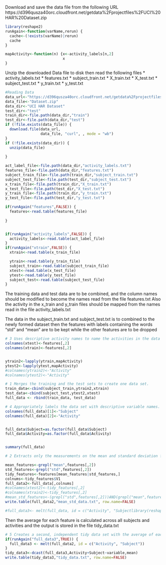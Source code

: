 Download and save the data file from the following URL https://d396qusza40orc.cloudfront.net/getdata%2Fprojectfiles%2FUCI%20HAR%20Dataset.zip 


```r
library(reshape2)
runAgain<-function(varName,rerun) {
  cache<-(!exists(varName)|rerun)
  cache
}

mapActivity<-function(n) {x<-activity_labels[n,2]
                          x
}

```

Unzip the downloaded Data file to disk then read the following files 
*  activity_labels.txt
*  features.txt
*  subject_train.txt
*  X_train.txt
*  X_test.txt
*  subject_test.txt
*  y_train.txt
*  y_test.txt
```r
#Reading Data
data_url<-"https://d396qusza40orc.cloudfront.net/getdata%2Fprojectfiles%2FUCI%20HAR%20Dataset.zip"
data_file<-"Dataset.zip"
data_dir<-"UCI HAR Dataset"
test_dir<-"test"
train_dir<-file.path(data_dir,"train")
test_dir<-file.path(data_dir,"test")
if (!file.exists(data_file)) {
  download.file(data_url, 
                data_file, "curl", , mode = "wb")
}
if (!file.exists(data_dir)) {
  unzip(data_file)
  
}

act_label_file<-file.path(data_dir,"activity_labels.txt")
features_file<-file.path(data_dir,"features.txt")
subject_train_file<-file.path(train_dir,"subject_train.txt")
subject_test_file<-file.path(test_dir,"subject_test.txt")
x_train_file<-file.path(train_dir,"X_train.txt")
x_test_file<-file.path(test_dir,"X_test.txt")
y_train_file<-file.path(train_dir,"y_train.txt")
y_test_file<-file.path(test_dir,"y_test.txt")

if(runAgain("features",FALSE)) {
  features<-read.table(features_file)
  
}


if(runAgain("activity_labels",FALSE)) {
  activity_labels<-read.table(act_label_file)
}
if(runAgain("xtrain",FALSE)) {
  xtrain<-read.table(x_train_file)

  ytrain<-read.table(y_train_file)
  subject_train<-read.table(subject_train_file)
  xtest<-read.table(x_test_file)
  ytest<-read.table(y_test_file)
  subject_test<-read.table(subject_test_file)  
}
```
The training data and test data are to be combined, and the column names should be modified to become the names read from the file features.txt
Also the activity in the x_train and y_train files should be mapped from the names read in the file activity_labels.txt 

The data in the subject_train.txt and subject_test.txt is to combined to the newly formed dataset then the features with labels containing the words "std" and "mean" are to be kept while the other features are to be dropped
```r
# 3 Uses descriptive activity names to name the activities in the data set
colnames(xtest)<-features[,2]
colnames(xtrain)<-features[,2]


ytrain2<-lapply(ytrain,mapActivity)
ytest2<-lapply(ytest,mapActivity)
#colnames(ytrain2)<-"Activity"
#colnames(ytest2)<-"Activity"
```
```r
# 1 Merges the training and the test sets to create one data set.
train_data<-cbind(subject_train,ytrain2,xtrain)
test_data<-cbind(subject_test,ytest2,xtest)
full_data <- rbind(train_data, test_data)
```

```r
# 4 Appropriately labels the data set with descriptive variable names. 
colnames(full_data)[1]<-"Subject"
colnames(full_data)[2]<-"Activity"


full_data$Subject=as.factor(full_data$Subject)
full_data$Activity=as.factor(full_data$Activity)


summary(full_data)
```

```r
# 2 Extracts only the measurements on the mean and standard deviation for each measurement. 

mean_features<-grepl("mean",features[,2])
std_features<-grepl("std",features[,2])
tidy_features<-features[mean_features|std_features,]
colnums<-tidy_features$V1
full_data2<-full_data[,colnums]
#colnames(xtest2)<-tidy_features[,2]
#colnames(xtrain2)<-tidy_features[,2]
#mean_std_features<-(grepl("std",features[,2]))AND(grepl("mean",features[,2]))
write.table(full_data2,"mean_std_data.txt", row.name=FALSE)

#full_data3<- melt(full_data, id = c("Activity", "Subjectlibrary(reshape2)
```
Then the average for each feature is calculated across all subjects and activities and the output is stored in the file tidy_data.txt
```r
# 5 Creates a second, independent tidy data set with the average of each variable for each activity and each subject. 
if(runAgain("full_data3",TRUE)) {
  full_data3 <- melt(full_data2, id = c("Activity", "Subject"))
}
tidy_data3<-dcast(full_data3,Activity+Subject~variable,mean)
write.table(tidy_data3,"tidy_data.txt", row.name=FALSE)
```

